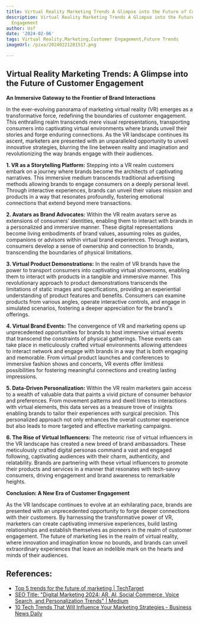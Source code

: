 ```yaml
---
title: Virtual Reality Marketing Trends A Glimpse into the Future of Customer Engagement
description: Virtual Reality Marketing Trends A Glimpse into the Future of Customer
  Engagement
author: Usf
date: '2024-02-06'
tags: Virtual Reality,Marketing,Customer Engagement,Future Trends
imageUrl: /pixa/20240221201517.png

---
```

## Virtual Reality Marketing Trends:  A Glimpse into the  Future of Customer Engagement

**An Immersive Gateway to the Frontier of Brand Interactions**

In the ever-evolving panorama of marketing virtual reality (VR) emerges as a transformative force,  redefining the boundaries of customer engagement. This  enthralling realm transcends mere visual representations, transporting consumers into captivating virtual  environments where brands unveil their stories and forge enduring connections. As the VR landscape continues  its  ascent, marketers are presented with an unparalleled  opportunity to unveil innovative strategies, blurring the line between reality and imagination  and revolutionizing the way brands engage with their audiences.

**1. VR as a Storytelling Platform:**
Stepping into  a  VR realm customers embark on a journey where brands become the architects of  captivating narratives. This immersive medium transcends traditional advertising methods allowing brands to  engage consumers on a deeply personal  level. Through interactive experiences, brands can unveil their values  mission and products in a way that  resonates profoundly, fostering emotional connections that extend beyond mere transactions.

**2. Avatars  as Brand Advocates:**
Within the VR realm avatars serve as extensions of consumers' identities, enabling them to interact with brands in a personalized and immersive manner. These  digital representations become living embodiments  of  brand values, assuming roles as guides, companions  or advisors within virtual  brand experiences.  Through avatars, consumers develop a sense of ownership and connection to brands, transcending the  boundaries of physical limitations.

**3. Virtual Product Demonstrations:**
In the realm of VR brands have the power to transport consumers into captivating virtual showrooms, enabling them to interact with products  in a tangible and immersive manner. This revolutionary approach to product demonstrations transcends the limitations of static images and specifications, providing an experiential understanding of product features  and benefits. Consumers can examine products from various angles, operate interactive controls, and engage in simulated scenarios, fostering a deeper appreciation for  the brand's offerings.

**4. Virtual Brand Events:**
The convergence of VR and marketing opens up unprecedented opportunities for brands to host immersive virtual events that transcend the constraints of physical gatherings. These  events can take place in meticulously  crafted virtual environments allowing attendees to interact network and engage with brands in  a way that  is  both engaging and memorable. From virtual product launches  and conferences to immersive fashion shows and concerts, VR events offer limitless possibilities for fostering meaningful connections and  creating lasting impressions.

**5. Data-Driven Personalization:**
Within the VR  realm marketers gain access to  a wealth of valuable data that paints  a vivid  picture  of  consumer behavior and preferences. From movement patterns and  dwell times  to  interactions  with virtual elements, this data  serves as a treasure trove of insights enabling brands to tailor their experiences with surgical precision. This personalized approach not only enhances the overall customer  experience but also leads to more targeted and effective marketing campaigns.

**6. The Rise of Virtual Influencers:**
The meteoric rise of virtual influencers in the VR landscape has created  a new breed of brand ambassadors. These meticulously crafted digital personas command a vast and engaged following, captivating audiences  with their charm,  authenticity, and  relatability. Brands are partnering with these virtual influencers  to promote their products and services in a manner  that resonates with tech-savvy  consumers,  driving engagement and brand awareness to remarkable heights.

**Conclusion: A New Era of Customer  Engagement**

As the VR landscape continues to evolve at an exhilarating  pace, brands are presented with an unprecedented opportunity to forge deeper connections with their customers. By  harnessing the transformative power of VR, marketers can create captivating immersive experiences, build lasting relationships and establish themselves as pioneers in the realm of customer engagement. The future of marketing lies in the realm of virtual  reality, where innovation and imagination know no bounds, and brands  can unveil extraordinary experiences that leave  an indelible mark on the hearts and  minds of their audiences.

## References:
- [Top 5 trends for the future of marketing | TechTarget](https://www.techtarget.com/searchcustomerexperience/feature/Top-5-trends-for-the-future-of-marketing)
- [SEO Title: "Digital Marketing 2024: AR, AI, Social Commerce, Voice Search, and Personalization Trends" | Medium](https://medium.com/@TaqweemFatima/futuristic-digital-marketing-trends-2024-your-brand-your-way-230f81ddf094)
- [10 Tech Trends That Will Influence Your Marketing Strategies - Business News Daily](https://www.businessnewsdaily.com/8564-future-of-marketing.html)
